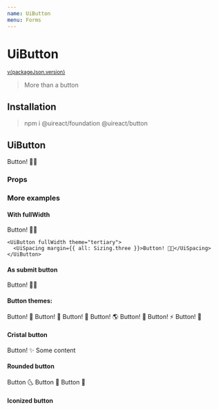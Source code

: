 ```yaml
---
name: UiButton
menu: Forms
---
```






# UiButton

<sup>
  <a href="https://github.com/inavac182/ui-react/blob/main/packages/button/" target="_blank">
    v{packageJson.version}
  </a>
</sup>

> More than a button

## Installation

> npm i @uireact/foundation @uireact/button

## UiButton

<Playground>
  <UiButton>
    <UiSpacing margin={{ all: Sizing.three }}>Button! 💅🏾</UiSpacing>
  </UiButton>
</Playground>

### Props

<Props of={UiButton} />

### More examples

#### With fullWidth

<Playground>
  <UiGrid cols={2} rows={1} colsGap={20} justifyItems="center">
    <UiButton fullWidth>
      <UiSpacing margin={{ all: Sizing.three }}>Button! 💅🏾</UiSpacing>
    </UiButton>

    <UiButton fullWidth theme="tertiary">
      <UiSpacing margin={{ all: Sizing.three }}>Button! 💅🏾</UiSpacing>
    </UiButton>

  </UiGrid>
</Playground>

#### As submit button

<Playground>
  <form>
    <UiButton theme="secondary" type="submit">
      Button! 💅🏾
    </UiButton>
  </form>
</Playground>

#### Button themes:

<Playground>
  <UiGrid cols={{ small: 1, medium: 5, large: 7, xlarge: 7 }} colsGap={5} rowsGap={5} justifyItems="center">
    <UiButton fullWidth>
      <UiSpacing margin={{ all: Sizing.three }}>Button! 🐬</UiSpacing>
    </UiButton>
    <UiButton fullWidth theme="secondary">
      <UiSpacing margin={{ all: Sizing.three }}>Button! 🐉</UiSpacing>
    </UiButton>
    <UiButton fullWidth theme="tertiary">
      <UiSpacing margin={{ all: Sizing.three }}>Button! 🌹</UiSpacing>
    </UiButton>
    <UiButton fullWidth theme="positive">
      <UiSpacing margin={{ all: Sizing.three }}>Button! 🌎</UiSpacing>
    </UiButton>
    <UiButton fullWidth theme="negative" disabled>
      <UiSpacing margin={{ all: Sizing.three }}>Button! 🌈</UiSpacing>
    </UiButton>
    <UiButton fullWidth theme="error">
      <UiSpacing margin={{ all: Sizing.three }}>Button! ⚡️</UiSpacing>
    </UiButton>
    <UiButton fullWidth theme="warning">
      <UiSpacing margin={{ all: Sizing.three }}>Button! 🌋</UiSpacing>
    </UiButton>
  </UiGrid>
</Playground>

#### Cristal button

<Playground>
  <UiCard>
    <UiFlexGrid gap="three">
      <UiButton theme="tertiary" cristal>
        <UiSpacing margin={{ all: Sizing.three }}>Button! ✨</UiSpacing>
      </UiButton>
      Some content
    </UiFlexGrid>
  </UiCard>
</Playground>

#### Rounded button

<Playground>
  <UiCard>
    <UiFlexGrid gap="three">
      <UiButton rounded>
        <UiSpacing padding={{ all: 'three' }}>
          <UiText>Button 🌜</UiText>
        </UiSpacing>
      </UiButton>
      <UiButton rounded theme="secondary">
        <UiSpacing padding={{ all: 'three' }}>
          <UiText>Button 🍻</UiText>
        </UiSpacing>
      </UiButton>
      <UiButton rounded cristal theme="tertiary">
        <UiSpacing padding={{ all: 'three' }}>
          <UiText>Button 📡</UiText>
        </UiSpacing>
      </UiButton>
    </UiFlexGrid>
  </UiCard>
</Playground>

#### Iconized button

<Playground>
  <UiCard>
    <UiFlexGrid gap="three" alignItems="center">
      <UiButton rounded iconized theme="primary">
        <UiIcon icon="Alarm" size="xlarge" />
      </UiButton>
      <UiButton rounded iconized theme="secondary">
        <UiIcon icon="Alarm" size="large" />
      </UiButton>
      <UiButton rounded iconized theme="tertiary">
        <UiIcon icon="Alarm" size="regular" />
      </UiButton>
      <UiButton rounded iconized theme="positive">
        <UiIcon icon="Alarm" size="small" />
      </UiButton>
      <UiButton rounded iconized theme="error">
        <UiIcon icon="Alarm" size="xsmall" />
      </UiButton>
    </UiFlexGrid>
  </UiCard>
</Playground>
